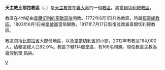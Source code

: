 {{Infobox diocese
|name =比耶拉
|jurisdiction = 教區
|latin = Dioecesis Bugellensis
|local = 
|border = catholic
|image =Roman Catholic Diocese of Biella in Italy.svg
|image_size = 
|image_alt = 
|caption = 教區範圍
|image2 =BiellaCattedraleSantoStefano.JPG
|caption2 =聖斯德望主教座堂
|location = [[義大利|義大利]]
|rite = [[羅馬禮|羅馬禮]]
|territory = [[比耶拉省|比耶拉省]]大部
|population =164,000
|patron = [[聖斯德望|聖斯德望]]
|province =韋爾切利
|established = 4世紀
|cathedral = [[聖斯德望主教座堂_(比耶拉)|聖斯德望主教座堂]]
|co-cathedral = 
|leadership = 主教 
|website =[http://www.diocesi.biella.it//Index.aspx 官方網頁]
|pope = 
|patriarch= 
|metropolitan =
|ordinary = 嘉俾厄爾·馬納
|coadjutor archbishop = 
|coadjutor bishop = 
|auxiliary = 
|emeritus = }}

'''天主教比耶拉教區'''（{{lang-la|Dioecesis Bugellensis}}、{{lang-it|Diocesi di Biella}}）是[[天主教會|天主教會]]在[[義大利|義大利]]的一個[[教區|教區]]。屬[[天主教韋爾切利總教區|韋爾切利總教區]]。

教區在4世紀由[[韋爾切利的聖歐瑟伯|韋爾切利的聖歐瑟伯]]開教。1772年6月1日升為教區，時屬[[天主教都靈總教區|都靈總教區]]。1803年6月1日被[[拿破崙|拿破崙]]當局解散，1817年7月17日恢復並改屬韋爾切利總教區。

教區包括[[比耶拉省|比耶拉省]]大部份地區，以及[[韋爾切利省|韋爾切利省]]的小部，2012年有教友164,000人，佔轄區總人口92.9%。教區下轄114個堂區，有166名司鐸。現任教區主教為[[嘉俾厄爾·馬納|嘉俾厄爾·馬納]]。

[[Category:義大利天主教教區|V]]
{{意大利天主教教區}}